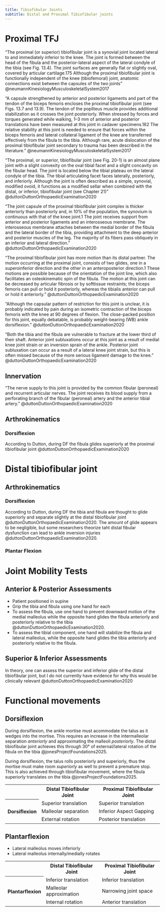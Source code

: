 ```yaml
---
title: Tibiofibular Joints
subtitle: Distal and Proximal Tibiofibular joints
---
```



# Proximal TFJ

"The proximal (or superior) tibiofibular joint is a synovial joint located lateral to and immediately inferior to the knee. The joint is formed between the head of the fibula and the posterior-lateral aspect of the lateral condyle of the tibia (see Fig. 13.4). The joint surfaces are generally flat or slightly oval, covered by articular cartilage.175 Although the proximal tibiofibular joint is functionally independent of the knee (tibiofemoral) joint, anatomic connections exist between the capsules of the two joints" @neumannKinesiologyMusculoskeletalSystem2017 

"A capsule strengthened by anterior and posterior ligaments and part of the tendon of the biceps femoris encloses the proximal tibiofibular joint (see Figs. 13.7 and 13.9). The tendon of the popliteus muscle provides additional stabilization as it crosses the joint posteriorly. When stressed by forces and torques generated while walking, 1–3 mm of anterior and posterior translations have been measured at this joint in cadaver specimens.162 The relative stability at this joint is needed to ensure that forces within the biceps femoris and lateral collateral ligament of the knee are transferred effectively from the fibula to the tibia. Although rare, acute dislocation of the proximal tibiofibular joint secondary to trauma has been described in the literature." @neumannKinesiologyMusculoskeletalSystem2017

"The proximal, or superior, tibiofibular joint (see Fig. 20-1) is an almost plane joint with a slight convexity on the oval tibial facet and a slight concavity on the fibular head. The joint is located below the tibial plateau on the lateral condyle of the tibia. The tibial articulating facet faces laterally, posteriorly, and inferiorly. Although the joint is often described as a simple, synovial, modified ovoid, it functions as a modified sellar when combined with the distal, or inferior, tibiofibular joint (see Chapter 21)" @duttonDuttonOrthopaedicExamination2020


"The joint capsule of the proximal tibiofibular joint complex is thicker anteriorly than posteriorly and, in 10% of the population, the synovium is continuous with that of the knee joint.1 The joint receives support from anterior and posterior ligaments and an interosseous membrane. The interosseous membrane attaches between the medial border of the fibula and the lateral border of the tibia, providing attachment to the deep anterior and posterior muscles of the leg. The majority of its fibers pass obliquely in an inferior and lateral direction." @duttonDuttonOrthopaedicExamination2020

"The proximal tibiofibular joint has more motion than its distal partner. The motion occurring at the proximal joint, consists of two glides, one in a superoinferior direction and the other in an anteroposterior direction.1 These motions are possible because of the orientation of the joint line, which also facilitates an osteokinematic spin of the fibula. The motion at this joint can be decreased by articular fibrosis or by softtissue restraints; the biceps femoris can pull or hold it posteriorly, whereas the tibialis anterior can pull or hold it anteriorly." @duttonDuttonOrthopaedicExamination2020

"Although the capsular pattern of restriction for this joint is unclear, it is probably indicated by pain during an isometric contraction of the biceps femoris with the knee at 90 degrees of flexion. The close-packed position for this joint, equally debatable, is probably weight-bearing (WB) ankle dorsiflexion." @duttonDuttonOrthopaedicExamination2020


"Both the tibia and the fibula are vulnerable to fracture at the lower third of their shaft. Anterior joint subluxations occur at this joint as a result of medial knee joint strain or an inversion sprain of the ankle. Posterior joint subluxation can occur as a result of a lateral knee joint strain, but this is often missed because of the more serious ligament damage to the knee." @duttonDuttonOrthopaedicExamination2020

## Innervation {#innervation}

"The nerve supply to this joint is provided by the common fibular (peroneal) and recurrent articular nerves. The joint receives its blood supply from a perforating branch of the fibular (peroneal) artery and the anterior tibial artery." @duttonDuttonOrthopaedicExamination2020



## Arthrokinematics

:::{layout-ncol="2"}

### Dorsiflexion

According to Dutton, during DF the fibula glides superiorly at the proximal tibiofibular joint @duttonDuttonOrthopaedicExamination2020


:::

# Distal tibiofibular joint

## Arthrokinematics

:::{layout-ncol="2"}
### Dorsiflexion
According to Dutton, during DF the tibia and fibula are thought to glide superiorly and separate slightly at the distal tibiofibular joint @duttonDuttonOrthopaedicExamination2020. 
The amount of glide appears to be negligible, but some researchers theorize taht distal fibular dysfunction can lead to ankle inversion injuries @duttonDuttonOrthopaedicExamination2020. 

### Plantar Flexion
:::

# Joint Mobility Tests

## Anterior & Posterior Assessments
- Patient positioned in supine
- Grip the tibia and fibula using one hand for each
- To assess the fibula, use one hand to prevent downward motion of the medial malleolus while the opposite hand glides the fibula anteriorly and posteriorly relative to the tibia @duttonDuttonOrthopaedicExamination2020.
- To assess the tibial component, one hand will stabilize the fibula and lateral malleolus, while the opposite hand glides the tibia anteriorly and posteriorly relative to the fibula.

## Superior & Inferior Assessments

In theory, one can assess the superior and inferior glide of the distal tibiofibular joint, but I do not currently have evidence for why this would be clinically relevant @duttonDuttonOrthopaedicExamination2020 


# Functional movements

## Dorsiflexion

During dorsiflexion, the ankle mortise must acommodate the talus as it wedges into the mortise.
This requires an increase in the intermalleolar separation *anteriorly* and approximating the malleoli *posteriorly*. 
The distal tibiofibular joint achieves this through 30&deg; of external/lateral rotation of the fibula on the tibia @jonesProjectFoundations2025.

During dorsiflexion, the talus rolls posteriorly and superiorly, thus the mortise must make room *superiorly* as well to prevent a premature stop.
This is also achieved through tibiofibular movement, where the fibula superiorly translates on the tibia @jonesProjectFoundations2025.


<table class="basic-table">
  <tr>
    <th></th>
    <th>Distal Tibiofibular Joint</th>
    <th>Proximal Tibiofibular Joint</th>
  </tr>
  <tr>
    <th rowspan="3">Dorsiflexion</th>
    <td>Superior translation</td>
    <td>Superior translation</td>
  </tr>
  <tr>
    <td>Malleolar separation</td>
    <td>Inferior Aspect Gapping</td>
  </tr>
  <tr>
    <td>External rotation</td>
    <td>Posterior translation</td>
  </tr>
</table>


## Plantarflexion

- Lateral malleolus moves inferiorly
- Lateral malleolus internally/medially rotates


<table class="basic-table">
  <tr>
    <th></th>
    <th>Distal Tibiofibular Joint</th>
    <th>Proximal Tibiofibular Joint</th>
  </tr>
  <tr>
    <th rowspan="3">Plantarflexion</th>
    <td>Inferior translation</td>
    <td>Inferior translation</td>
  </tr>
  <tr>
    <td>Malleolar approximation</td>
    <td>Narrowing joint space</td>
  </tr>
  <tr>
    <td>Internal rotation</td>
    <td>Anterior translation</td>
  </tr>
</table>
